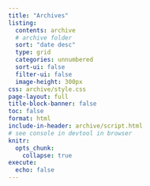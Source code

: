 ```yaml
---
title: "Archives"
listing:
  contents: archive
  # archive folder
  sort: "date desc"
  type: grid
  categories: unnumbered
  sort-ui: false
  filter-ui: false
  image-height: 300px
css: archive/style.css
page-layout: full
title-block-banner: false
toc: false
format: html
include-in-header: archive/script.html
# see console in devtool in browser
knitr:
  opts_chunk: 
    collapse: true
execute: 
  echo: false
---
```


<!-- this qmd not need to contain contents -->

<!-- instead, build each qmd in archive directory -->
